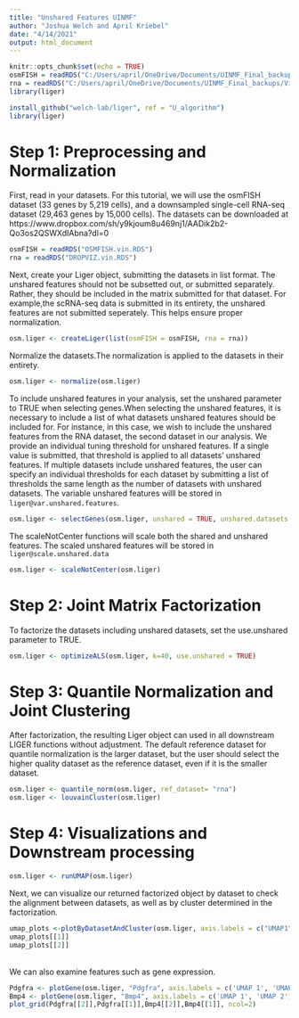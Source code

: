 ---
title: "Unshared Features UINMF"
author: "Joshua Welch and April Kriebel"
date: "4/14/2021"
output: html_document
---

```{r setup, include=FALSE}
knitr::opts_chunk$set(echo = TRUE)
osmFISH = readRDS("C:/Users/april/OneDrive/Documents/UINMF_Final_backups/Vignette/OSMFISH.vin.RDS")
rna = readRDS("C:/Users/april/OneDrive/Documents/UINMF_Final_backups/Vignette/DROPVIZ.vin.RDS")
library(liger)

```
```{r eval = FALSE}
install_github("welch-lab/liger", ref = "U_algorithm")
library(liger)
```

# Step 1: Preprocessing and Normalization

First, read in your datasets. For this tutorial, we will use the osmFISH dataset (33 genes by 5,219 cells), and a downsampled single-cell RNA-seq dataset (29,463 genes by 15,000 cells). The datasets can be downloaded at https://www.dropbox.com/sh/y9kjoum8u469nj1/AADik2b2-Qo3os2QSWXdIAbna?dl=0

```{r eval = FALSE}
osmFISH = readRDS("OSMFISH.vin.RDS")
rna = readRDS("DROPVIZ.vin.RDS")
```

Next, create your Liger object, submitting the datasets in list format. The unshared features should not be subsetted out, or submitted separately. Rather, they should be included in the matrix submitted for that dataset. For example,the scRNA-seq data is submitted in its entirety, the unshared features are not submitted seperately. This helps ensure proper normalization.
```{r createliger, warning = FALSE}
osm.liger <- createLiger(list(osmFISH = osmFISH, rna = rna))
```
Normalize the datasets.The normalization is applied to the datasets in their entirety.

```{r normalize}
osm.liger <- normalize(osm.liger)
```
To include unshared features in your analysis, set the unshared parameter to TRUE when selecting genes.When selecting the unshared features, it is necessary to include a list of what datasets unshared features should be included for. For instance, in this case, we wish to include the unshared features from the RNA dataset, the second dataset in our analysis. We provide an individual tuning threshold for unshared features. If a single value is submitted, that threshold is applied to all datasets' unshared features. If multiple datasets include unshared features, the user can specify an individual thresholds for each dataset by submitting a list of thresholds the same length as the number of datasets with unshared datasets.
The variable unshared features willl be stored in `liger@var.unshared.features`.

```{r selectGenes, warning= FALSE}
osm.liger <- selectGenes(osm.liger, unshared = TRUE, unshared.datasets = list(2), unshared.thresh= 0.4)
```
The scaleNotCenter functions will scale both the shared and unshared features. The scaled unshared features will be stored 
in `liger@scale.unshared.data`

```{r scalenotcenter}
osm.liger <- scaleNotCenter(osm.liger)
```
# Step 2: Joint Matrix Factorization

To factorize the datasets including unshared datasets, set the use.unshared parameter to TRUE. 


```{r factorization, results=FALSE}
osm.liger <- optimizeALS(osm.liger, k=40, use.unshared = TRUE)
```
# Step 3: Quantile Normalization and Joint Clustering

After factorization, the resulting Liger object can used in all downstream LIGER functions without adjustment. The default reference dataset for quantile normalization is the larger dataset, but the user should select the higher quality dataset as the reference dataset, even if it is the smaller dataset.


```{r quantilenorm, results = FALSE}
osm.liger <- quantile_norm(osm.liger, ref_dataset= "rna")
osm.liger <- louvainCluster(osm.liger)
```
# Step 4: Visualizations and Downstream processing

```{r runumap, results = FALSE, warnings = FALSE, message = FALSE}
osm.liger <- runUMAP(osm.liger)
```
Next, we can visualize our returned factorized object by dataset to check the alignment between datasets, as well as by cluster determined in the factorization.
```{r visualizations, message = FALSE, warning = FALSE}
umap_plots <-plotByDatasetAndCluster(osm.liger, axis.labels = c("UMAP1","UMAP2"), return.plots = TRUE)
umap_plots[[1]]
umap_plots[[2]]
```
\
We can also examine features such as gene expression. 
```{r gene visualizations}
Pdgfra <- plotGene(osm.liger, "Pdgfra", axis.labels = c('UMAP 1', 'UMAP 2'), return.plots = TRUE)
Bmp4 <- plotGene(osm.liger, "Bmp4", axis.labels = c('UMAP 1', 'UMAP 2'), return.plots = TRUE)
plot_grid(Pdgfra[[2]],Pdgfra[[1]],Bmp4[[2]],Bmp4[[1]], ncol=2)
```


